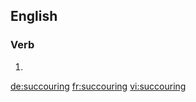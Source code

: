 ==English==

===Verb===
{{head|en|present participle}}

# {{present participle of|succour|lang=en|nocat=1}}

[[de:succouring]]
[[fr:succouring]]
[[vi:succouring]]